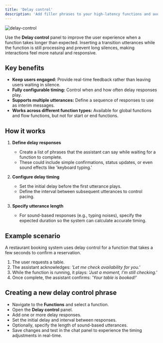 ```yaml
---
title: 'Delay control'
description: 'Add filler phrases to your high-latency functions and avoid any long silences.'
---
```


![delay-control](/images/delay-controls.png)

Use the **Delay control** panel to improve the user experience when a function takes longer than expected. Inserting a transition utterances while the function is still processing and prevent long silences, making interactions feel more natural and responsive.

## Key benefits

- **Keep users engaged:** Provide real-time feedback rather than leaving users waiting in silence.
- **Fully configurable timing:** Control when and how often delay responses play.
- **Supports multiple utterances:** Define a sequence of responses to use as interim messages.
- **Works across different function types:** Available for global functions and flow functions, but not for start or end functions.

## How it works

1. **Define delay responses**
   - Create a list of phrases that the assistant can say while waiting for a function to complete.
   - These could include simple confirmations, status updates, or even sound effects like 'keyboard typing.'

2. **Configure delay timing**
   - Set the initial delay before the first utterance plays.
   - Define the interval between subsequent utterances to control pacing.

3. **Specify utterance length**
   - For sound-based responses (e.g., typing noises), specify the expected duration so the system can calculate accurate timing.

## Example scenario

A restaurant booking system uses delay control for a function that takes a few seconds to confirm a reservation.

1. The user requests a table.
2. The assistant acknowledges: *'Let me check availability for you.'*
3. While the function is running, it plays: *'Just a moment, I’m still checking.'*
4. Once complete, the assistant confirms: *'Your table is booked!'*

## Creating a new delay control phrase

- Navigate to the **Functions** and select a function.
- Open the **Delay control** panel.
- Add one or more delay responses.
- Set the initial delay and interval between responses.
- Optionally, specify the length of sound-based utterances.
- Save changes and test in the chat panel to experience the timing adjustments in real-time.
